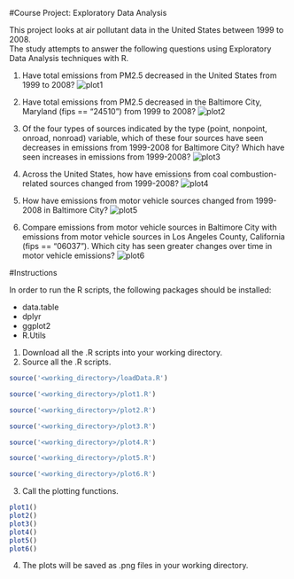 
#Course Project: Exploratory Data Analysis

This project looks at air pollutant data in the United States between 1999 to 2008.  
The study attempts to answer the following questions using Exploratory Data Analysis techniques with R.

1. Have total emissions from PM2.5 decreased in the United States from 1999 to 2008? 
![plot1](https://github.com/paul-rs/ExploratoryAnalysis-CourseProject2/blob/master/plots/plot1.png)

2. Have total emissions from PM2.5 decreased in the Baltimore City, Maryland (fips == "24510") from 1999 to 2008? 
![plot2](https://github.com/paul-rs/ExploratoryAnalysis-CourseProject2/blob/master/plots/plot2.png)

3. Of the four types of sources indicated by the type (point, nonpoint, onroad, nonroad) variable, which of these four sources have seen decreases in emissions from 1999-2008 for Baltimore City? Which have seen increases in emissions from 1999-2008? 
![plot3](https://github.com/paul-rs/ExploratoryAnalysis-CourseProject2/blob/master/plots/plot3.png)

4. Across the United States, how have emissions from coal combustion-related sources changed from 1999-2008?
![plot4](https://github.com/paul-rs/ExploratoryAnalysis-CourseProject2/blob/master/plots/plot4.png)

5. How have emissions from motor vehicle sources changed from 1999-2008 in Baltimore City?
![plot5](https://github.com/paul-rs/ExploratoryAnalysis-CourseProject2/blob/master/plots/plot5.png)

6. Compare emissions from motor vehicle sources in Baltimore City with emissions from motor vehicle sources in Los Angeles County, California (fips == "06037"). Which city has seen greater changes over time in motor vehicle emissions?
![plot6](https://github.com/paul-rs/ExploratoryAnalysis-CourseProject2/blob/master/plots/plot6.png)

#Instructions

In order to run the R scripts, the following packages should be installed:

* data.table
* dplyr
* ggplot2
* R.Utils

1. Download all the .R scripts into your working directory.
2. Source all the .R scripts.
  ```r
  source('<working_directory>/loadData.R')
  ```
  ```r
  source('<working_directory>/plot1.R')
  ```
  ```r
  source('<working_directory>/plot2.R')
  ```
  ```r
  source('<working_directory>/plot3.R')
  ```
  ```r
  source('<working_directory>/plot4.R')
  ```
  ```r
  source('<working_directory>/plot5.R')
  ```
  ```r
  source('<working_directory>/plot6.R')
  ```
3. Call the plotting functions.


  ```r
  plot1()
  plot2()
  plot3()
  plot4()
  plot5()
  plot6()
  ```
4. The plots will be saved as .png files in your working directory.  

    

